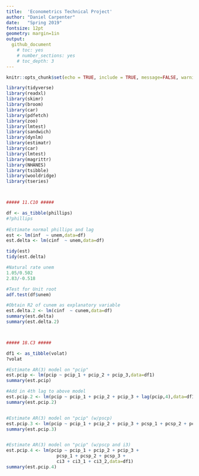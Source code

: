 ```yaml
---
title:  'Econometrics Technical Project'
author: "Daniel Carpenter"
date:   "Spring 2019"
fontsize: 12pt
geometry: margin=1in
output:
  github_document
    # toc: yes
    # number_sections: yes
    # toc_depth: 3
---
```

      
```r
knitr::opts_chunk$set(echo = TRUE, include = TRUE, message=FALSE, warning=FALSE)
```

```r
library(tidyverse)
library(readxl)
library(skimr)
library(broom)
library(car)
library(pdfetch)
library(zoo)
library(lmtest)
library(sandwich)
library(dynlm)
library(estimatr)
library(car)
library(lmtest)
library(magrittr)
library(NHANES)
library(tsibble)
library(wooldridge)
library(tseries)



##### 11.C10 #####

df <- as_tibble(phillips)
#?phillips
  
#Estimate normal phillips and lag
est <- lm(inf  ~ unem,data=df)
est.delta <- lm(cinf  ~ unem,data=df)

tidy(est)
tidy(est.delta)

#Natural rate unem
1.05/0.502 
2.83/-0.518 

#Test for Unit root
adf.test(df$unem)

#Obtain R2 of cunem as explanatory variable
est.delta.2 <- lm(cinf  ~ cunem,data=df)
summary(est.delta)
summary(est.delta.2)



##### 18.C3 #####

df1 <- as_tibble(volat)
?volat

#Estimate AR(3) model on "pcip"
est.pcip <- lm(pcip ~ pcip_1 + pcip_2 + pcip_3,data=df1)
summary(est.pcip)

#Add in 4th lag to above model
est.pcip.2 <- lm(pcip ~ pcip_1 + pcip_2 + pcip_3 + lag(pcip,4),data=df1)
summary(est.pcip.2)


#Estimate AR(3) model on "pcip" (w/pscp)
est.pcip.3 <- lm(pcip ~ pcip_1 + pcip_2 + pcip_3 + pcsp_1 + pcsp_2 + pcsp_3,data=df1)
summary(est.pcip.3)


#Estimate AR(3) model on "pcip" (w/pscp and i3)
est.pcip.4 <- lm(pcip ~ pcip_1 + pcip_2 + pcip_3 + 
                   pcsp_1 + pcsp_2 + pcsp_3 +
                   ci3 + ci3_1 + ci3_2,data=df1)
summary(est.pcip.4)

```